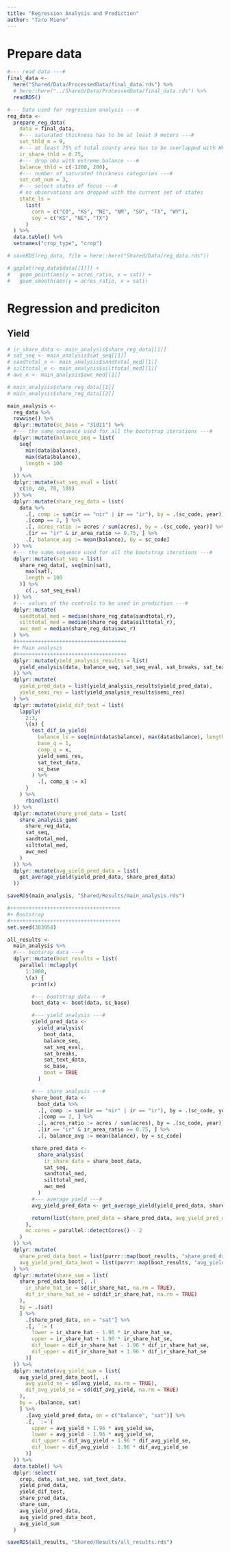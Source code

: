 ```yaml
---
title: "Regression Analysis and Prediction"
author: "Taro Mieno"
---
```


# Prepare data

```r
#--- read data ---#
final_data <-
  here("Shared/Data/ProcessedData/final_data.rds") %>%
  # here::here("../Shared/Data/ProcessedData/final_data.rds") %>%
  readRDS()

#--- Data used for regression analysis ---#
reg_data <-
  prepare_reg_data(
    data = final_data,
    #--- saturated thickness has to be at least 9 meters ---#
    sat_thld_m = 9,
    #--- at least 75% of total county area has to be overlapped with HPA ---#
    ir_share_thld = 0.75,
    #--- drop obs with extreme balance ---#
    balance_thld = c(-1200, 200),
    #--- number of saturated thickness categories ---#
    sat_cat_num = 3,
    #--- select states of focus ---#
    # no observations are dropped with the current set of states
    state_ls =
      list(
        corn = c("CO", "KS", "NE", "NM", "SD", "TX", "WY"),
        soy = c("KS", "NE", "TX")
      )
  ) %>%
  data.table() %>%
  setnames("crop_type", "crop")

# saveRDS(reg_data, file = here::here("Shared/Data/reg_data.rds"))

# ggplot(reg_data$data[[1]]) +
#   geom_point(aes(y = acres_ratio, x = sat)) +
#   geom_smooth(aes(y = acres_ratio, x = sat))
```

# Regression and prediciton

## Yield

```r
# ir_share_data <- main_analysis$share_reg_data[[1]]
# sat_seq <- main_analysis$sat_seq[[1]]
# sandtotal_e <- main_analysis$sandtotal_med[[1]]
# silttotal_e <- main_analysis$silttotal_med[[1]]
# awc_e <- main_analysis$awc_med[[1]]

# main_analysis$share_reg_data[[1]]
# main_analysis$share_reg_data[[2]]

main_analysis <-
  reg_data %>%
  rowwise() %>%
  dplyr::mutate(sc_base = "31011") %>%
  #--- the same sequence used for all the bootstrap iterations ---#
  dplyr::mutate(balance_seq = list(
    seq(
      min(data$balance),
      max(data$balance),
      length = 100
    )
  )) %>%
  dplyr::mutate(sat_seq_eval = list(
    c(10, 40, 70, 100)
  )) %>%
  dplyr::mutate(share_reg_data = list(
    data %>%
      .[, comp := sum(ir == "nir" | ir == "ir"), by = .(sc_code, year)] %>%
      .[comp == 2, ] %>%
      .[, acres_ratio := acres / sum(acres), by = .(sc_code, year)] %>%
      .[ir == "ir" & ir_area_ratio >= 0.75, ] %>%
      .[, balance_avg := mean(balance), by = sc_code]
  )) %>%
  #--- the same sequence used for all the bootstrap iterations ---#
  dplyr::mutate(sat_seq = list(
    share_reg_data[, seq(min(sat),
      max(sat),
      length = 100
    )] %>%
      c(., sat_seq_eval)
  )) %>%
  #--- values of the controls to be used in prediction ---#
  dplyr::mutate(
    sandtotal_med = median(share_reg_data$sandtotal_r),
    silttotal_med = median(share_reg_data$silttotal_r),
    awc_med = median(share_reg_data$awc_r)
  ) %>%
  #++++++++++++++++++++++++++++++++++++
  #+ Main analysis
  #++++++++++++++++++++++++++++++++++++
  dplyr::mutate(yield_analysis_results = list(
    yield_analysis(data, balance_seq, sat_seq_eval, sat_breaks, sat_text_data, sc_base)
  )) %>%
  dplyr::mutate(
    yield_pred_data = list(yield_analysis_results$yield_pred_data),
    yield_semi_res = list(yield_analysis_results$semi_res)
  ) %>%
  dplyr::mutate(yield_dif_test = list(
    lapply(
      2:3,
      \(x) {
        test_dif_in_yield(
          balance_ls = seq(min(data$balance), max(data$balance), length = 50),
          base_q = 1,
          comp_q = x,
          yield_semi_res,
          sat_text_data,
          sc_base
        ) %>%
          .[, comp_q := x]
      }
    ) %>%
      rbindlist()
  )) %>%
  dplyr::mutate(share_pred_data = list(
    share_analysis_gam(
      share_reg_data,
      sat_seq,
      sandtotal_med,
      silttotal_med,
      awc_med
    )
  )) %>%
  dplyr::mutate(avg_yield_pred_data = list(
    get_average_yield(yield_pred_data, share_pred_data)
  ))

saveRDS(main_analysis, "Shared/Results/main_analysis.rds")
```

```r
#++++++++++++++++++++++++++++++++++++
#+ Bootstrap
#++++++++++++++++++++++++++++++++++++
set.seed(383954)

all_results <-
  main_analysis %>%
  #--- bootsrap data ---#
  dplyr::mutate(boot_results = list(
    parallel::mclapply(
      1:1000,
      \(x) {
        print(x)

        #--- bootstrap data ---#
        boot_data <- boot(data, sc_base)

        #--- yield analysis ---#
        yield_pred_data <-
          yield_analysis(
            boot_data,
            balance_seq,
            sat_seq_eval,
            sat_breaks,
            sat_text_data,
            sc_base,
            boot = TRUE
          )

        #--- share analysis ---#
        share_boot_data <-
          boot_data %>%
          .[, comp := sum(ir == "nir" | ir == "ir"), by = .(sc_code, year)] %>%
          .[comp == 2, ] %>%
          .[, acres_ratio := acres / sum(acres), by = .(sc_code, year)] %>%
          .[ir == "ir" & ir_area_ratio >= 0.75, ] %>%
          .[, balance_avg := mean(balance), by = sc_code]

        share_pred_data <-
          share_analysis(
            ir_share_data = share_boot_data,
            sat_seq,
            sandtotal_med,
            silttotal_med,
            awc_med
          )
        #--- average yield ---#
        avg_yield_pred_data <- get_average_yield(yield_pred_data, share_pred_data)

        return(list(share_pred_data = share_pred_data, avg_yield_pred_data = avg_yield_pred_data))
      },
      mc.cores = parallel::detectCores() - 2
    )
  )) %>%
  dplyr::mutate(
    share_pred_data_boot = list(purrr::map(boot_results, "share_pred_data") %>% rbindlist()),
    avg_yield_pred_data_boot = list(purrr::map(boot_results, "avg_yield_pred_data") %>% rbindlist())
  ) %>%
  dplyr::mutate(share_sum = list(
    share_pred_data_boot[, .(
      ir_share_hat_se = sd(ir_share_hat, na.rm = TRUE),
      dif_ir_share_hat_se = sd(dif_ir_share_hat, na.rm = TRUE)
    ),
    by = .(sat)
    ] %>%
      .[share_pred_data, on = "sat"] %>%
      .[, `:=`(
        lower = ir_share_hat - 1.96 * ir_share_hat_se,
        upper = ir_share_hat + 1.96 * ir_share_hat_se,
        dif_lower = dif_ir_share_hat - 1.96 * dif_ir_share_hat_se,
        dif_upper = dif_ir_share_hat + 1.96 * dif_ir_share_hat_se
      )]
  )) %>%
  dplyr::mutate(avg_yield_sum = list(
    avg_yield_pred_data_boot[, .(
      avg_yield_se = sd(avg_yield, na.rm = TRUE),
      dif_avg_yield_se = sd(dif_avg_yield, na.rm = TRUE)
    ),
    by = .(balance, sat)
    ] %>%
      .[avg_yield_pred_data, on = c("balance", "sat")] %>%
      .[, `:=`(
        upper = avg_yield + 1.96 * avg_yield_se,
        lower = avg_yield - 1.96 * avg_yield_se,
        dif_upper = dif_avg_yield + 1.96 * dif_avg_yield_se,
        dif_lower = dif_avg_yield - 1.96 * dif_avg_yield_se
      )]
  )) %>%
  data.table() %>%
  dplyr::select(
    crop, data, sat_seq, sat_text_data,
    yield_pred_data,
    yield_dif_test,
    share_pred_data,
    share_sum,
    avg_yield_pred_data,
    avg_yield_pred_data_boot,
    avg_yield_sum
  )

saveRDS(all_results, "Shared/Results/all_results.rds")
```

